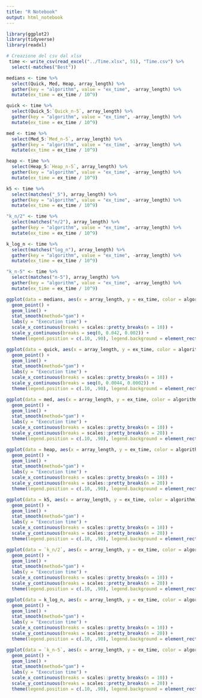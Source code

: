 ```yaml
---
title: "R Notebook"
output: html_notebook
---
```


```r
library(ggplot2)
library(tidyverse)
library(readxl)
```

```r
# Creazione del csv dal xlsx
 time <- write_csv(read_excel("../Time.xlsx", 51), "Time.csv") %>%
  select(-matches("Best"))

medians <- time %>%
  select(Quick, Med, Heap, array_length) %>%
  gather(key = "algorithm", value = "ex_time", -array_length) %>%
  mutate(ex_time = ex_time / 10^9)

quick <- time %>%
  select(Quick_5:`Quick_n-5`, array_length) %>%
  gather(key = "algorithm", value = "ex_time", -array_length) %>%
  mutate(ex_time = ex_time / 10^9)

med <- time %>%
  select(Med_5:`Med_n-5`, array_length) %>%
  gather(key = "algorithm", value = "ex_time", -array_length) %>%
  mutate(ex_time = ex_time / 10^9)

heap <- time %>%
  select(Heap_5:`Heap_n-5`, array_length) %>%
  gather(key = "algorithm", value = "ex_time", -array_length) %>%
  mutate(ex_time = ex_time / 10^9)

k5 <- time %>%
  select(matches("_5"), array_length) %>%
  gather(key = "algorithm", value = "ex_time", -array_length) %>%
  mutate(ex_time = ex_time / 10^9)

"k_n/2" <- time %>%
  select(matches("n/2"), array_length) %>%
  gather(key = "algorithm", value = "ex_time", -array_length) %>%
  mutate(ex_time = ex_time / 10^9)

k_log_n <- time %>%
  select(matches("log_n"), array_length) %>%
  gather(key = "algorithm", value = "ex_time", -array_length) %>%
  mutate(ex_time = ex_time / 10^9)

"k_n-5" <- time %>%
  select(matches("n-5"), array_length) %>%
  gather(key = "algorithm", value = "ex_time", -array_length) %>%
  mutate(ex_time = ex_time / 10^9)
```

```r
ggplot(data = medians, aes(x = array_length, y = ex_time, color = algorithm)) +
  geom_point() +
  geom_line() +
  stat_smooth(method="gam") +
  labs(y = "Execution time") +
  scale_x_continuous(breaks = scales::pretty_breaks(n = 10)) +
  scale_y_continuous(breaks = seq(0, 0.042, 0.002)) +
  theme(legend.position = c(.10, .90), legend.background = element_rect(fill = "transparent"), legend.title=element_blank())
```

```r
ggplot(data = quick, aes(x = array_length, y = ex_time, color = algorithm)) +
  geom_point() +
  geom_line() +
  stat_smooth(method="gam") +
  labs(y = "Execution time") +
  scale_x_continuous(breaks = scales::pretty_breaks(n = 10)) +
  scale_y_continuous(breaks = seq(0, 0.0044, 0.0002)) +
  theme(legend.position = c(.10, .90), legend.background = element_rect(fill = "transparent"), legend.title=element_blank())
```

```r
ggplot(data = med, aes(x = array_length, y = ex_time, color = algorithm)) +
  geom_point() +
  geom_line() +
  stat_smooth(method="gam") +
  labs(y = "Execution time") +
  scale_x_continuous(breaks = scales::pretty_breaks(n = 10)) +
  scale_y_continuous(breaks = scales::pretty_breaks(n = 20)) +
  theme(legend.position = c(.10, .90), legend.background = element_rect(fill = "transparent"), legend.title=element_blank())
```

```r
ggplot(data = heap, aes(x = array_length, y = ex_time, color = algorithm)) +
  geom_point() +
  geom_line() +
  stat_smooth(method="gam") +
  labs(y = "Execution time") +
  scale_x_continuous(breaks = scales::pretty_breaks(n = 10)) +
  scale_y_continuous(breaks = scales::pretty_breaks(n = 20)) +
  theme(legend.position = c(.10, .90), legend.background = element_rect(fill = "transparent"), legend.title=element_blank())
```

```r
ggplot(data = k5, aes(x = array_length, y = ex_time, color = algorithm)) +
  geom_point() +
  geom_line() +
  stat_smooth(method="gam") +
  labs(y = "Execution time") +
  scale_x_continuous(breaks = scales::pretty_breaks(n = 10)) +
  scale_y_continuous(breaks = scales::pretty_breaks(n = 20)) +
  theme(legend.position = c(.10, .90), legend.background = element_rect(fill = "transparent"), legend.title=element_blank())
```

```r
ggplot(data = `k_n/2`, aes(x = array_length, y = ex_time, color = algorithm)) +
  geom_point() +
  geom_line() +
  stat_smooth(method="gam") +
  labs(y = "Execution time") +
  scale_x_continuous(breaks = scales::pretty_breaks(n = 10)) +
  scale_y_continuous(breaks = scales::pretty_breaks(n = 20)) +
  theme(legend.position = c(.10, .90), legend.background = element_rect(fill = "transparent"), legend.title=element_blank())
```

```r
ggplot(data = k_log_n, aes(x = array_length, y = ex_time, color = algorithm)) +
  geom_point() +
  geom_line() +
  stat_smooth(method="gam") +
  labs(y = "Execution time") +
  scale_x_continuous(breaks = scales::pretty_breaks(n = 10)) +
  scale_y_continuous(breaks = scales::pretty_breaks(n = 20)) +
  theme(legend.position = c(.10, .90), legend.background = element_rect(fill = "transparent"), legend.title=element_blank())
```

```r
ggplot(data = `k_n-5`, aes(x = array_length, y = ex_time, color = algorithm)) +
  geom_point() +
  geom_line() +
  stat_smooth(method="gam") +
  labs(y = "Execution time") +
  scale_x_continuous(breaks = scales::pretty_breaks(n = 10)) +
  scale_y_continuous(breaks = scales::pretty_breaks(n = 20)) +
  theme(legend.position = c(.10, .90), legend.background = element_rect(fill = "transparent"), legend.title=element_blank())
```
